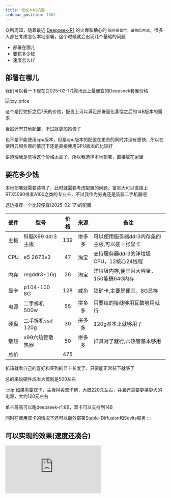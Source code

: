 ```yaml
---
title: 低成本AI机器
sidebar_position: 1001
---
```


众所周知，随着最近 [Deepseek-R1](https://www.deepseek.com/) 的火爆和糟心的 `服务器繁忙，请稍后再试`，很多人都在考虑怎么本地部署，这个时候就会出现几个基础的问题

* 部署在哪儿
* 要花多少钱
* 速度怎么样

## 部署在哪儿

我们可以看一下现在(2025-02-17)腾讯云上最便宜的Deepseek套餐价格

![txy_price](/img/aipc/txy_price.webp)

这个是打完折之后7天的价格，配置上可以满足部署量化蒸馏之后的14B版本的需求

当然还有其他配置，不过就更加昂贵了

也不是不能使用cpu版本，但是cpu版本的配置在更贵的同时并没有更快，所以在使用云服务器的情况下还是直接使用GPU版本的比较好

讲道理我是觉得这个价格太高了，所以我选择本地部署，直接放在家里

## 要花多少钱

本地部署就需要装机了，此时就需要考虑配置的问题，富哥大可以直接上RTX5090或者A100之类的专业卡，不过我作为穷鬼还是装装二手机器吧

这边推荐一个比较便宜(2025-02-17)的配置

| 部件  | 型号             | 价格  |  来源  | 备注                                          |
| :---: | ---------------- | :---: | :----: | --------------------------------------------- |
| 主板  | 科脑X99 ddr3主板 |  139  | 拼多多 | 可以使用服务器ddr3内存条的主板,可以插一张显卡 |
|  CPU  | e5 2673v3        |  47   |  淘宝  | 支持服务器ddr3的洋垃圾CPU，12核心24线程       |
| 内存  | regddr3-16g      |  26   |  淘宝  | 洋垃圾内存,便宜且大容量，150能搞64G内存       |
| 显卡  | p104-100 8G      |  128  |  咸鱼  | 铁矿卡,主要是便宜，8G显存                     |
| 电源  | 二手拆机500w     |  55   | 拼多多 | 只要给的接线够用瓦数够用就行                  |
| 硬盘  | 二手拆机ssd 120g |  30   | 拼多多 | 120g基本上就够用了                            |
| 散热  | x99六热管散热器  |  50   | 拼多多 | 扣具对了就行,六热管基本够用                   |
| 总价  |                  |  475  |        |                                               |

机箱就看自己的喜好和买到的显卡长度了，只要能正常装下就够了

总的来说硬件成本大概就是500左右



:::tip
如果需要双卡，主板得买双卡槽，大概220元左右，并且还需要更换更大的电源，大约120元左右

单卡最高可以跑deepseek-r1:8B，双卡可以支持到14B

同时在使用双卡的情况下还可以额外部署Stable-Diffusion和Sovits服务
:::

## 可以实现的效果(速度还凑合)

<iframe
  src="https://fastgpt.collapsenav.cn/chat/share?shareId=km413co6711ah49fa9u88t2z"
  style={{width: '80%', height: '30em'}}
  frameborder="0" 
  allow="*"
/>

:::tip
再附上一个带搜索功能的
:::

<iframe
  src="https://fastgpt.collapsenav.cn/chat/share?shareId=z0mtp3laxs0e04yskj9er38d"
  style={{width: '80%', height: '30em'}}
  frameborder="0" 
  allow="*"
/>



